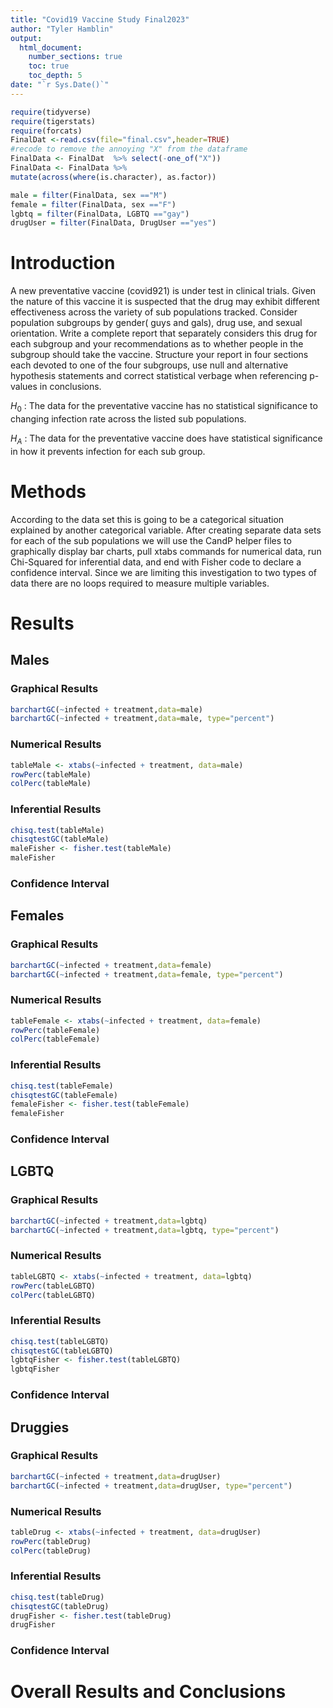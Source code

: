 ```yaml
---
title: "Covid19 Vaccine Study Final2023"
author: "Tyler Hamblin"
output: 
  html_document:
    number_sections: true
    toc: true
    toc_depth: 5
date: "`r Sys.Date()`" 
---
```


```r
require(tidyverse)
require(tigerstats)
require(forcats)
FinalDat <-read.csv(file="final.csv",header=TRUE)
#recode to remove the annoying "X" from the dataframe
FinalData <- FinalDat  %>% select(-one_of("X"))
FinalData <- FinalData %>%
mutate(across(where(is.character), as.factor))

male = filter(FinalData, sex =="M")
female = filter(FinalData, sex =="F")
lgbtq = filter(FinalData, LGBTQ =="gay")
drugUser = filter(FinalData, DrugUser =="yes")

```

# Introduction

A new  preventative vaccine (covid921) is under test in clinical trials. Given the nature of this vaccine it is suspected that the drug may exhibit different effectiveness across the variety of sub populations tracked. Consider population subgroups by gender( guys and gals), drug use, and sexual orientation. Write a complete report that separately considers this drug for each subgroup and your recommendations as to whether people in the subgroup should take the vaccine. Structure your report in four sections each devoted to one of the four subgroups, use null and alternative hypothesis statements and correct statistical verbage when referencing p-values in conclusions.


$H_0$ : The data for the preventative vaccine has no statistical significance to changing infection rate across the listed sub populations. 


$H_A$ : The data for the preventative vaccine does have statistical significance in how it prevents infection for each sub group. 



# Methods
According to the data set this is going to be a categorical situation explained by another categorical variable. After creating separate data sets for each of the sub populations we will use the CandP helper files to graphically display bar charts, pull xtabs commands for numerical data, run Chi-Squared for inferential data, and end with Fisher code to declare a confidence interval. Since we are limiting this investigation to two types of data there are no loops required to measure multiple variables. 

# Results

## Males

### Graphical Results
```r
barchartGC(~infected + treatment,data=male)
barchartGC(~infected + treatment,data=male, type="percent")
```

### Numerical Results
```r
tableMale <- xtabs(~infected + treatment, data=male)
rowPerc(tableMale)
colPerc(tableMale)
```

### Inferential Results
```r
chisq.test(tableMale)
chisqtestGC(tableMale)
maleFisher <- fisher.test(tableMale)
maleFisher
```

### Confidence Interval


## Females

### Graphical Results
```r
barchartGC(~infected + treatment,data=female)
barchartGC(~infected + treatment,data=female, type="percent")
```

### Numerical Results
```r
tableFemale <- xtabs(~infected + treatment, data=female)
rowPerc(tableFemale)
colPerc(tableFemale)
```

### Inferential Results
```r
chisq.test(tableFemale)
chisqtestGC(tableFemale)
femaleFisher <- fisher.test(tableFemale)
femaleFisher
```


### Confidence Interval


## LGBTQ

### Graphical Results
```r
barchartGC(~infected + treatment,data=lgbtq)
barchartGC(~infected + treatment,data=lgbtq, type="percent")
```

### Numerical Results
```r
tableLGBTQ <- xtabs(~infected + treatment, data=lgbtq)
rowPerc(tableLGBTQ)
colPerc(tableLGBTQ)
```

### Inferential Results
```r
chisq.test(tableLGBTQ)
chisqtestGC(tableLGBTQ)
lgbtqFisher <- fisher.test(tableLGBTQ)
lgbtqFisher
```

### Confidence Interval


## Druggies

### Graphical Results
```r
barchartGC(~infected + treatment,data=drugUser)
barchartGC(~infected + treatment,data=drugUser, type="percent")
```

### Numerical Results
```r
tableDrug <- xtabs(~infected + treatment, data=drugUser)
rowPerc(tableDrug)
colPerc(tableDrug)
```

### Inferential Results
```r
chisq.test(tableDrug)
chisqtestGC(tableDrug)
drugFisher <- fisher.test(tableDrug)
drugFisher
```

### Confidence Interval



# Overall Results and Conclusions






